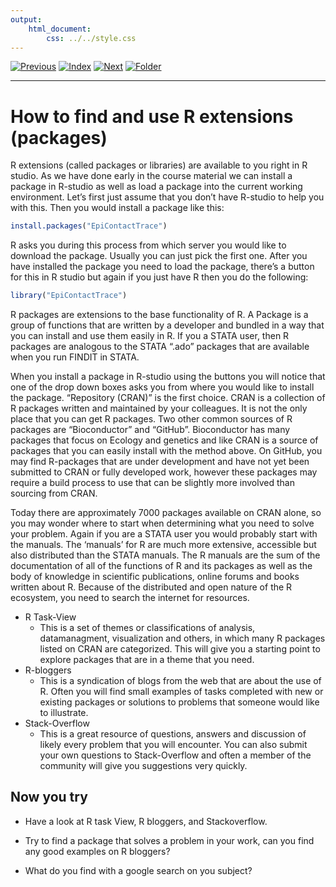 ```yaml
---
output:
    html_document:
        css: ../../style.css
---
```


[![Previous](../../img/previous.png)](../../day2/lesson9/lesson9_1.html)
[![Index](../../img/home.png)](../../index.html)
[![Next](../../img/next.png)](../lesson10/lesson10_2.html)
[![Folder](../../img/folder.png)](./)

---

# How to find and use R extensions (packages)

R extensions (called packages or libraries) are available to you right
in R studio. As we have done early in the course material we can
install a package in R-studio as well as load a package into the
current working environment. Let's first just assume that you don't
have R-studio to help you with this. Then you would install a package
like this:

```r

install.packages("EpiContactTrace")

```

R asks you during this process from which server you would like to
download the package. Usually you can just pick the first one. After
you have installed the package you need to load the package, there's a
button for this in R studio but again if you just have R then you do
the following:

```r

library("EpiContactTrace")

```

R packages are extensions to the base functionality of R. A Package is
a group of functions that are written by a developer and bundled in a
way that you can install and use them easily in R. If you a STATA
user, then R packages are analogous to the STATA ".ado" packages that
are available when you run FINDIT in STATA.

When you install a package in R-studio using the buttons you will
notice that one of the drop down boxes asks you from where you would
like to install the package. "Repository (CRAN)" is the first
choice. CRAN is a collection of R packages written and maintained by
your colleagues. It is not the only place that you can get R
packages. Two other common sources of R packages are "Bioconductor"
and "GitHub". Bioconductor has many packages that focus on Ecology and
genetics and like CRAN is a source of packages that you can easily
install with the method above. On GitHub, you may find R-packages that
are under development and have not yet been submitted to CRAN or fully
developed work, however these packages may require a build process to
use that can be slightly more involved than sourcing from CRAN.

Today there are approximately 7000 packages available on CRAN alone,
so you may wonder where to start when determining what you need to
solve your problem. Again if you are a STATA user you would probably
start with the manuals. The 'manuals' for R are much more extensive,
accessible but also distributed than the STATA manuals. The R manuals
are the sum of the documentation of all of the functions of R and its
packages as well as the body of knowledge in scientific publications,
online forums and books written about R. Because of the distributed
and open nature of the R ecosystem, you need to search the internet
for resources.

* R Task-View
    * This is a set of themes or classifications of analysis,
      datamanagment, visualization and others, in which many R
      packages listed on CRAN are categorized. This will give you a
      starting point to explore packages that are in a theme that you
      need.
* R-bloggers
    * This is a syndication of blogs from the web that are about the
      use of R. Often you will find small examples of tasks completed
      with new or existing packages or solutions to problems that
      someone would like to illustrate.
* Stack-Overflow
    * This is a great resource of questions, answers and discussion of
      likely every problem that you will encounter. You can also
      submit your own questions to Stack-Overflow and often a member
      of the community will give you suggestions very quickly.

## Now you try

* Have a look at R task View, R bloggers, and Stackoverflow.

* Try to find a package that solves a problem in your work, can you find any good examples on R bloggers?

* What do you find with a google search on you subject?
